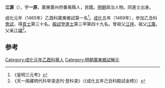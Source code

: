'''江源'''（{{bd|1438年||？}}），字'''一原'''，廣東廣州府番禺縣人，民籍。[[明朝|明朝]]政治人物。同進士出身。

成化元年（1465年）乙酉科廣東鄉試第一名<ref>《皇明三元考》</ref>。[[成化|成化]]五年（1469年），參加乙丑科[[會試|會試]]，得[[貢士|貢士]]第三十名。[[殿試|殿試]]登[[進士|進士]]第三甲第四十九名。曾祖父[[江祥|江祥]]。祖父[[江廣|江廣]]。父亲[[江翊|江翊]]<ref>《天一阁藏明代科举录选刊·登科录》（《成化五年己丑科殿試金榜》）</ref>。

==参考==
{{reflist}}
{{明朝人物小作品}}
{{成化五年己丑科殿試金榜}}
{{DEFAULTSORT:Jiang江}}

[[Category:成化元年乙酉科舉人|Category:成化元年乙酉科舉人]]
[[Category:明朝廣東鄉試解元|Category:明朝廣東鄉試解元]]